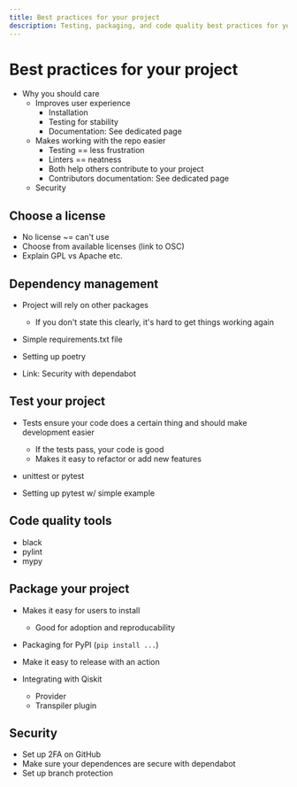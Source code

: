 ```yaml
---
title: Best practices for your project
description: Testing, packaging, and code quality best practices for your Python project.
---
```


# Best practices for your project

* Why you should care
  * Improves user experience
    * Installation
    * Testing for stability
    * Documentation: See dedicated page
  * Makes working with the repo easier
    * Testing == less frustration
    * Linters == neatness
    * Both help others contribute to your project
    * Contributors documentation: See dedicated page
  * Security

## Choose a license

* No license ~= can't use
* Choose from available licenses (link to OSC)
* Explain GPL vs Apache etc.

## Dependency management

* Project will rely on other packages
  * If you don't state this clearly, it's hard to get things working again

* Simple requirements.txt file
* Setting up poetry
* Link: Security with dependabot

## Test your project

* Tests ensure your code does a certain thing and should make development easier
  * If the tests pass, your code is good
  * Makes it easy to refactor or add new features

* unittest or pytest
* Setting up pytest w/ simple example

## Code quality tools

* black
* pylint
* mypy

## Package your project

* Makes it easy for users to install
  * Good for adoption and reproducability

* Packaging for PyPI (`pip install ...`)
* Make it easy to release with an action
* Integrating with Qiskit
  * Provider
  * Transpiler plugin

## Security

* Set up 2FA on GitHub
* Make sure your dependences are secure with dependabot
* Set up branch protection
